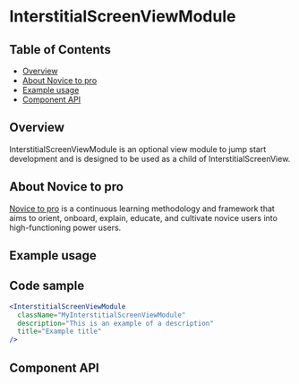 
# InterstitialScreenViewModule

## Table of Contents

- [Overview](#overview)
- [About Novice to pro](#about-novice-to-pro)
- [Example usage](#example-usage)
- [Component API](#component-api)

## Overview

InterstitialScreenViewModule is an optional view module to jump start
development and is designed to be used as a child of InterstitialScreenView.

## About Novice to pro

[Novice to pro](https://pages.github.ibm.com/security/security-design/teams-across-security/novice-to-pro/overview/)
is a continuous learning methodology and framework that aims to orient, onboard,
explain, educate, and cultivate novice users into high-functioning power users.

## Example usage

<Canvas>
  <Story of={stories.interstitialScreenViewModule} />
</Canvas>

## Code sample

```jsx
<InterstitialScreenViewModule
  className="MyInterstitialScreenViewModule"
  description="This is an example of a description"
  title="Example title"
/>
```

## Component API

<Controls />

